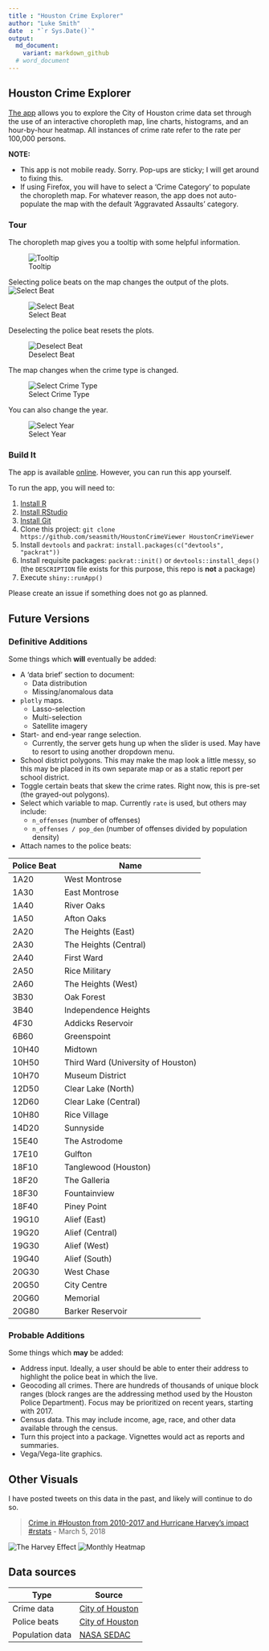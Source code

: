 ```yaml
---
title : "Houston Crime Explorer"
author: "Luke Smith"
date  : "`r Sys.Date()`"
output:
  md_document:
    variant: markdown_github
  # word_document
---
```


## Houston Crime Explorer

[The app](https://seasmith.shinyapps.io/HoustonCrimeViewer) allows you to explore the City of Houston crime data set through the use of an interactive choropleth map, line charts, histograms, and an hour-by-hour heatmap. All instances of crime rate refer to the rate per 100,000 persons.

__NOTE:__

* This app is not mobile ready. Sorry. Pop-ups are sticky; I will get around to fixing this.
* If using Firefox, you will have to select a 'Crime Category' to populate the choropleth map. For whatever reason, the app does not auto-populate the map with the default 'Aggravated Assaults' category.

### Tour

The choropleth map gives you a tooltip with some helpful information.

![Tooltip](imgs/tooltip.gif)

Selecting police beats on the map changes the output of the plots.
![Select Beat](imgs/beat_selection.gif)

![Select Beat](imgs/beat_selection_2.gif)

Deselecting the police beat resets the plots.

![Deselect Beat](imgs/beat_deselection.gif)

The map changes when the crime type is changed.

![Select Crime Type](imgs/type_selection.gif)

You can also change the year.

![Select Year](imgs/year_selection.gif)

### Build It

The app is available [online](https://seasmith.shinyapp.io/HoustonCrimeViewer). However, you can run this app yourself.

To run the app, you will need to:

1. [Install R](https://cran.r-project.org/)
2. [Install RStudio](https://www.rstudio.com/products/rstudio/download/#download)
3. [Install Git](https://git-scm.com/downloads)
4. Clone this project: `git clone https://github.com/seasmith/HoustonCrimeViewer HoustonCrimeViewer`
5. Install `devtools` and `packrat`: `install.packages(c("devtools", "packrat"))`
6. Install requisite packages: `packrat::init()` or `devtools::install_deps()` (the `DESCRIPTION` file exists for this purpose, this repo is __not__ a package)
7. Execute `shiny::runApp()`

Please create an issue if something does not go as planned.

## Future Versions

### Definitive Additions

Some things which __will__ eventually be added:

* A 'data brief' section to document:
    * Data distribution
    * Missing/anomalous data
* `plotly` maps.
    * Lasso-selection
    * Multi-selection
    * Satellite imagery
* Start- and end-year range selection.
    * Currently, the server gets hung up when the slider is used. May have to resort to using another dropdown menu. 
* School district polygons. This may make the map look a little messy, so this may be placed in its own separate map or as a static report per school district. 
* Toggle certain beats that skew the crime rates. Right now, this is pre-set (the grayed-out polygons).
* Select which variable to map. Currently `rate` is used, but others may include:
    * `n_offenses` (number of offenses)
    * `n_offenses / pop_den` (number of offenses divided by population density)
* Attach names to the police beats:

Police Beat | Name
------------| ----
1A20        | West Montrose
1A30        | East Montrose
1A40        | River Oaks
1A50        | Afton Oaks
2A20        | The Heights (East)
2A30        | The Heights (Central)
2A40        | First Ward
2A50        | Rice Military
2A60        | The Heights (West)
3B30        | Oak Forest
3B40        | Independence Heights
4F30        | Addicks Reservoir
6B60        | Greenspoint
10H40       | Midtown
10H50       | Third Ward (University of Houston)
10H70       | Museum District
12D50       | Clear Lake (North)
12D60       | Clear Lake (Central)
10H80       | Rice Village
14D20       | Sunnyside
15E40       | The Astrodome
17E10       | Gulfton
18F10       | Tanglewood (Houston)
18F20       | The Galleria
18F30       | Fountainview
18F40       | Piney Point
19G10       | Alief (East)
19G20       | Alief (Central)
19G30       | Alief (West)
19G40       | Alief (South)
20G30       | West Chase
20G50       | City Centre
20G60       | Memorial
20G80       | Barker Reservoir

### Probable Additions

Some things which __may__ be added:

* Address input. Ideally, a user should be able to enter their address to highlight the police beat in which the live.
* Geocoding all crimes. There are hundreds of thousands of unique block ranges (block ranges are the addressing method used by the Houston Police Department). Focus may be prioritized on recent years, starting with 2017.
* Census data. This may include income, age, race, and other data available through the census.
* Turn this project into a package. Vignettes would act as reports and summaries.
* Vega/Vega-lite graphics.

## Other Visuals
I have posted tweets on this data in the past, and likely will continue to do so.

> [Crime in \#Houston from 2010-2017 and Hurricane Harvey's impact \#rstats](https://twitter.com/lksmth/status/970721936295845889)
> - March 5, 2018

![The Harvey Effect](imgs/the_harvey_effect_annotated.png)
![Monthly Heatmap](imgs/houston_crime_per_month.png)

## Data sources

Type | Source
-----|-------
Crime data      | [City of Houston][source_crime]
Police beats    | [City of Houston][source_police_beats]
Population data | [NASA SEDAC][source_nasa_sedac]

[source_crime]: http://www.houstontx.gov/police/cs/crime-stats-archives.htm
[source_police_beats]: https://cohgis-mycity.opendata.arcgis.com/datasets/houston-police-beats
[source_nasa_sedac]: http://sedac.ciesin.columbia.edu/data/collection/gpw-v4
